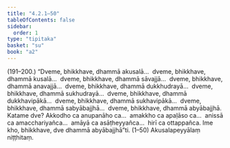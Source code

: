 ```yaml
---
title: "4.2.1–50"
tableOfContents: false
sidebar:
  order: 1
type: "tipitaka"
basket: "su"
book: "a2"
---
```



<DynamicBreadcrumb />

<Paragraph type="center" book="a2">
(191–200.)
</Paragraph>

<Paragraph number="287" book="a2">
“Dveme, bhikkhave, dhammā akusalā…  dveme, bhikkhave, dhammā kusalā…  dveme, bhikkhave, dhammā sāvajjā…  dveme, bhikkhave, dhammā anavajjā…  dveme, bhikkhave, dhammā dukkhudrayā…  dveme, bhikkhave, dhammā sukhudrayā…  dveme, bhikkhave, dhammā dukkhavipākā…  dveme, bhikkhave, dhammā sukhavipākā…  dveme, bhikkhave, dhammā sabyābajjhā…  dveme, bhikkhave, dhammā abyābajjhā. Katame dve? Akkodho ca anupanāho ca…  amakkho ca apaḷāso ca…  anissā ca amacchariyañca…  amāyā ca asāṭheyyañca…  hirī ca ottappañca. Ime kho, bhikkhave, dve dhammā abyābajjhā”ti. (1–50)

</Paragraph>

<Paragraph number="288" type="center" book="a2">
Akusalapeyyālaṃ niṭṭhitaṃ.
</Paragraph>